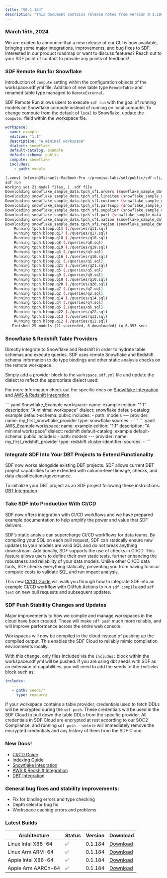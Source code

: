 ```yaml
---
title: "V0.1.184"
description: "This document contains release notes from version 0.1.184 of SDF."
---
```

### March 15th, 2024

We are excited to announce that a new release of our CLI is now available, bringing some major 
integrations, improvements, and bug fixes to SDF. Interested in our product roadmap or want to 
discuss features? Reach out to your SDF point of contact to provide any points of feedback!

### SDF Remote Run for Snowflake
Introduction of `compute` setting within the configuration objects of the workspace.sdf.yml file.
Addition of new table type `RemoteTable` and renamed table type managed to `RemoteExternal`. 

SDF Remote Run allows users to execute `sdf run` with the goal of running models on Snowflake compute
instead of running on local compute. To change compute from the default of `local` to Snowflake, update the 
`compute:` field within the workspace file. 
<CodeGroup>
```yml workspace.sdf.yml
workspace:
  name: example
  edition: "1.1" 
  description: "A minimal workspace"
  dialect: snowflake
  default-catalog: example
  default-schema: public
  compute: snowflake
  includes:
    - path: models
```
```bash sdf_run
(.venv) [mlevin@Michaels-MacBook-Pro ~/promise-labs/sdf/public/sdf-cli/crates/sdf-cli/workspaces/snw] sdf run
sdf run
Working set 21 model files, 1 .sdf file
Downloading snowflake_sample_data.tpch_sf1.orders (snowflake_sample_data.tpch_sf1.orders)
Downloading snowflake_sample_data.tpch_sf1.lineitem (snowflake_sample_data.tpch_sf1.lineitem)
Downloading snowflake_sample_data.tpch_sf1.customer (snowflake_sample_data.tpch_sf1.customer)
Downloading snowflake_sample_data.tpch_sf1.partsupp (snowflake_sample_data.tpch_sf1.partsupp)
Downloading snowflake_sample_data.tpch_sf1.supplier (snowflake_sample_data.tpch_sf1.supplier)
Downloading snowflake_sample_data.tpch_sf1.part (snowflake_sample_data.tpch_sf1.part)
Downloading snowflake_sample_data.tpch_sf1.nation (snowflake_sample_data.tpch_sf1.nation)
Downloading snowflake_sample_data.tpch_sf1.region (snowflake_sample_data.tpch_sf1.region)
    Running tpch.bloop.q11 (./queries/q11.sql)
    Running tpch.bloop.q17 (./queries/q17.sql)
    Running tpch.bloop.q18 (./queries/q18.sql)
    Running tpch.bloop.q8 (./queries/q8.sql)
    Running tpch.bloop.q19 (./queries/q19.sql)
    Running tpch.bloop.q3 (./queries/q3.sql)
    Running tpch.bloop.q16 (./queries/q16.sql)
    Running tpch.bloop.q1 (./queries/q1.sql)
    Running tpch.bloop.q21 (./queries/q21.sql)
    Running tpch.bloop.q5 (./queries/q5.sql)
    Running tpch.bloop.q9 (./queries/q9.sql)
    Running tpch.bloop.q10 (./queries/q10.sql)
    Running tpch.bloop.q20 (./queries/q20.sql)
    Running tpch.bloop.q7 (./queries/q7.sql)
    Running tpch.bloop.q2 (./queries/q2.sql)
    Running tpch.bloop.q14 (./queries/q14.sql)
    Running tpch.bloop.q4 (./queries/q4.sql)
    Running tpch.bloop.q6 (./queries/q6.sql)
    Running tpch.bloop.q22 (./queries/q22.sql)
    Running tpch.bloop.q13 (./queries/q13.sql)
    Running tpch.bloop.q12 (./queries/q12.sql)
   Finished 29 models [21 succeeded, 8 downloaded] in 6.353 secs
```
</CodeGroup>

### Snowflake & Redshift Table Providers
Directly integrate to Snowflake and Redshift in order to hydrate table schemas and execute queries. 
SDF uses remote Snowflake and Redshift schema information to do type bindings and other static analysis 
checks on the remote workspace. 

Simply add a provider block to the `workspace.sdf.yml` file and update the dialect to reflect the 
appropriate dialect used:

For more information check out the specific docs on [Snowflake Integration](/integrations/snowflake) 
and [AWS & Redshift Integration](/integrations/redshift).


<CodeGroup>
``` yaml Snowflake_Example 
workspace:
  name: example
  edition: "1.1" 
  description: "A minimal workspace"
  dialect: snowflake
  default-catalog: example
  default-schema: public
  includes:
    - path: models
---
provider:
  name: my_first_snowflake_provider
  type: snowflake
  sources: 
    - <DATABASE> 
```
``` yaml AWS_Example 
workspace:
  name: example
  edition: "1.1"  
  description: "A minimal workspace"
  dialect: redshift
  default-catalog: example
  default-schema: public
  includes:
    - path: models
---
provider:
  name: my_first_redshift_provider
  type: redshift
  cluster-identifier: <CLUSTER_IDENTIFIER>
  sources: 
    - <DATABASE> 
```
</CodeGroup>

### Integrate SDF Into Your DBT Projects to Extend Functionality
SDF now works alongside existing DBT projects. SDF allows current DBT project capabilities
to be extended with column-level lineage, checks, and data classifications/governance.

To initialize your DBT project as an SDF project following these instructions: [DBT Integration](/integrations/dbt)

### Take SDF Into Production With CI/CD
SDF now offers integration with CI/CD workflows and we have prepared example documentation to help amplify the power 
and value that SDF delivers. 

SDF’s static analyis can supercharge CI/CD workflows for data teams. By compiling your SQL on each pull request, SDF 
can statically ensure new updates to your models are valid SQL and do not break anything downstream. Additionally, 
SDF supports the use of checks in CI/CD. This feature allows users to define their own static tests, further 
enhancing the robustness and reliability of your data models. Unlike other CI/CD data tools, SDF checks everything statically, 
preventing you from having to incur compute costs to validate SQL and run impact analysis.

This new [CI/CD Guide](/integrations/cicd/ci_cd) will walk you through how to integrate SDF into an example CI/CD workflow with GitHub Actions to 
run `sdf compile` and `sdf test` on new pull requests and subsequent updates. 

### SDF Push Stability Changes and Updates
Major improvements to how we compile and manage workspaces in the cloud have been created. These will make `sdf push` much more reliable, 
and will improve performance across the entire web console.

Workspaces will now be compiled in the cloud instead of pushing up the compiled output. 
This enables the SDF Cloud to reliably mimic compilation environments locally. 

With this change, only files included via the `includes:` block within the workspace.sdf.yml will be pushed. If you are using 
dbt seeds with SDF as an extension of capabilities, you will need to add the seeds to the `includes` block such as:

``` yaml workspace.sdf.yml
includes:
   ...
   - path: seeds/*
     type: resource
```

If your workspace contains a table provider, credentials used to fetch DDLs will be encrypted during the `sdf push`. 
These credentials will be used in the SDF Cloud to pull down the table DDLs from the specific provider. All credentials in SDF Cloud 
are encrypted at rest according to our SOC2 Compliance, and running `sdf push --delete` will immediately remove the encrypted 
credentials and any history of them from the SDF Cloud. 

### New Docs!
- [CI/CD Guide](/integrations/cicd/ci_cd)
- [Indexing Guide](/guide/advanced/index)
- [Snowflake Integration](/integrations/snowflake)
- [AWS & Redshift Integration](/integrations/redshift)
- [DBT Integration](/integrations/dbt)

### General bug fixes and stability improvements:
- Fix for binding errors and type checking
- Depth selector bug fix
- Workspace caching errors and problems

### Latest Builds

| Architecture           | Status | Version | Download |
| ---------------------- | ------ | ------- | -------- |
| Linux Intel X86-64     |   ✅   | 0.1.184  | [Download](https://cdn.sdf.com/releases/download/sdf-v0.1.184-x86_64-unknown-linux-musl.tar.gz) |
| Linux Arm ARM-64       |   ✅   | 0.1.184  | [Download](https://cdn.sdf.com/releases/download/sdf-v0.1.184-arm-unknown-linux-gnueabihf.tar.gz) |
| Apple Intel X86-64     |   ✅   | 0.1.184  | [Download](https://cdn.sdf.com/releases/download/sdf-v0.1.184-x86_64-apple-darwin.tar.gz) |
| Apple Arm AARCh-64     |   ✅   | 0.1.184  | [Download](https://cdn.sdf.com/releases/download/sdf-v0.1.184-aarch64-apple-darwin.tar.gz) |
